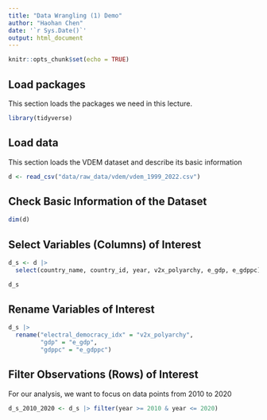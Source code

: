 ```yaml
---
title: "Data Wrangling (1) Demo"
author: "Haohan Chen"
date: '`r Sys.Date()`'
output: html_document
---
```


```r
knitr::opts_chunk$set(echo = TRUE)
```

## Load packages

This section loads the packages we need in this lecture.

```r
library(tidyverse)
```

## Load data

This section loads the VDEM dataset and describe its basic information

```r
d <- read_csv("data/raw_data/vdem/vdem_1999_2022.csv")
```

## Check Basic Information of the Dataset

```r
dim(d)
```

## Select Variables (Columns) of Interest

```r
d_s <- d |>
  select(country_name, country_id, year, v2x_polyarchy, e_gdp, e_gdppc)

d_s
```

## Rename Variables of Interest

```r

d_s |>
  rename("electral_democracy_idx" = "v2x_polyarchy",
         "gdp" = "e_gdp", 
         "gdppc" = "e_gdppc")
```

## Filter Observations (Rows) of Interest

For our analysis, we want to focus on data points from 2010 to 2020

```r
d_s_2010_2020 <- d_s |> filter(year >= 2010 & year <= 2020)
```
